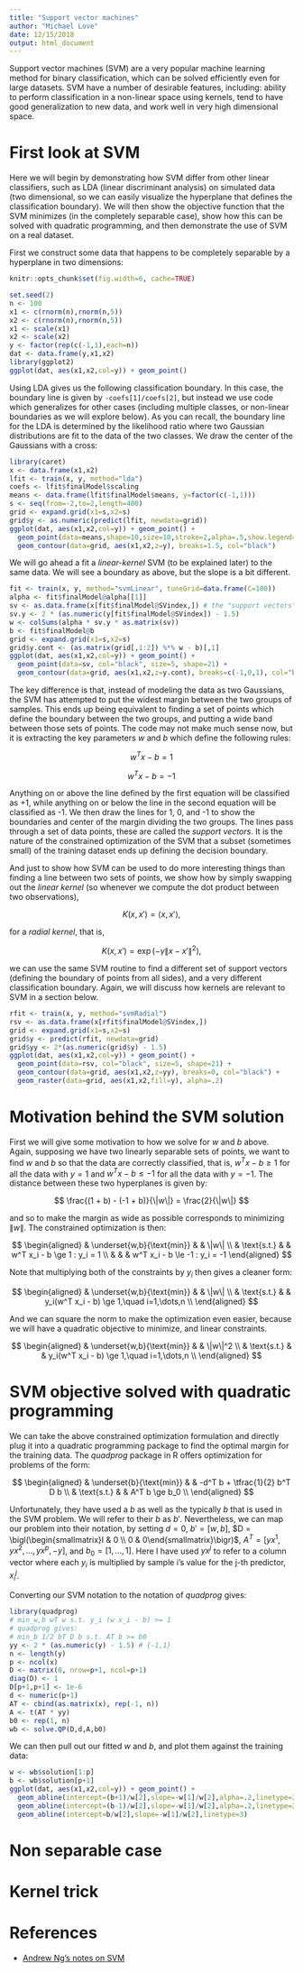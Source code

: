 ```yaml
---
title: "Support vector machines"
author: "Michael Love"
date: 12/15/2018
output: html_document
---
```


Support vector machines (SVM) are a very popular machine learning
method for binary classification, which can be solved efficiently even
for large datasets. SVM have a number of desirable features,
including: ability to perform classification in a non-linear space
using kernels, tend to have good generalization to new data, and work
well in very high dimensional space.

# First look at SVM

Here we will begin by demonstrating how SVM differ from other linear
classifiers, such as LDA (linear discriminant analysis) on simulated
data (two dimensional, so we can easily visualize the hyperplane that
defines the classification boundary). We will then show the objective
function that the SVM minimizes (in the completely separable case),
show how this can be solved with quadratic programming, and then
demonstrate the use of SVM on a real dataset.

First we construct some data that happens to be completely separable
by a hyperplane in two dimensions:

```r
knitr::opts_chunk$set(fig.width=6, cache=TRUE)
```

```r
set.seed(2)
n <- 100
x1 <- c(rnorm(n),rnorm(n,5))
x2 <- c(rnorm(n),rnorm(n,5))
x1 <- scale(x1)
x2 <- scale(x2)
y <- factor(rep(c(-1,1),each=n))
dat <- data.frame(y,x1,x2)
library(ggplot2)
ggplot(dat, aes(x1,x2,col=y)) + geom_point()
```

Using LDA gives us the following classification boundary. In this
case, the boundary line is given by `-coefs[1]/coefs[2]`, but instead
we use code which generalizes for other cases (including multiple
classes, or non-linear boundaries as we will explore below). As you
can recall, the boundary line for the LDA is determined by the
likelihood ratio where two Gaussian distributions are fit to the data
of the two classes. We draw the center of the Gaussians with a cross:

```r
library(caret)
x <- data.frame(x1,x2)
lfit <- train(x, y, method="lda")
coefs <- lfit$finalModel$scaling
means <- data.frame(lfit$finalModel$means, y=factor(c(-1,1)))
s <- seq(from=-2,to=2,length=400)
grid <- expand.grid(x1=s,x2=s)
grid$y <- as.numeric(predict(lfit, newdata=grid))
ggplot(dat, aes(x1,x2,col=y)) + geom_point() +
  geom_point(data=means,shape=10,size=10,stroke=2,alpha=.5,show.legend=FALSE) +
  geom_contour(data=grid, aes(x1,x2,z=y), breaks=1.5, col="black")
```

We will go ahead a fit a *linear-kernel* SVM (to be explained later)
to the same data. We will see a boundary as above, but the slope is a
bit different. 

```r
fit <- train(x, y, method="svmLinear", tuneGrid=data.frame(C=100))
alpha <- fit$finalModel@alpha[[1]]
sv <- as.data.frame(x[fit$finalModel@SVindex,]) # the "support vectors"
sv.y <- 2 * (as.numeric(y[fit$finalModel@SVindex]) - 1.5)
w <- colSums(alpha * sv.y * as.matrix(sv))
b <- fit$finalModel@b
grid <- expand.grid(x1=s,x2=s)
grid$y.cont <- (as.matrix(grid[,1:2]) %*% w - b)[,1]
ggplot(dat, aes(x1,x2,col=y)) + geom_point() + 
  geom_point(data=sv, col="black", size=5, shape=21) +
  geom_contour(data=grid, aes(x1,x2,z=y.cont), breaks=c(-1,0,1), col="black")
```

The key difference is that, instead of modeling the data as two
Gaussians, the SVM has attempted to put the widest margin between the
two groups of samples. This ends up being equivalent to finding a set
of points which define the boundary between the two groups, and
putting a wide band between those sets of points. The code may not
make much sense now, but it is extracting the key parameters *w* and
*b* which define the following rules:

$$ w^T x - b = 1 $$

$$ w^T x - b = -1 $$

Anything on or above the line defined by the first equation will be 
classified as +1, while anything on or below the line in the second
equation will be classified as -1. We then draw the lines for 1, 0,
and -1 to show the boundaries and center of the margin dividing the
two groups. The lines pass through a set of data points, these are
called the *support vectors*. It is the nature of the constrained
optimization of the SVM that a subset (sometimes small) of the
training dataset ends up defining the decision boundary.

And just to show how SVM can be used to do more interesting things
than finding a line between two sets of points, we show how by simply
swapping out the *linear kernel* (so whenever we compute the dot
product between two observations),

$$ K\left(x,x'\right) = \left\langle x, x' \right\rangle, $$

for a *radial kernel*, that is,

$$ K\left(x,x'\right) = \exp\left(-\gamma \left\|x-x'\right\|^2 \right), $$

we can use the same SVM routine to find a different set of support
vectors (defining the boundary of points from all sides), and a very
different classification boundary. Again, we will discuss how kernels
are relevant to SVM in a section below.

```r
rfit <- train(x, y, method="svmRadial")
rsv <- as.data.frame(x[rfit$finalModel@SVindex,])
grid <- expand.grid(x1=s,x2=s)
grid$y <- predict(rfit, newdata=grid)
grid$yy <- 2*(as.numeric(grid$y) - 1.5)
ggplot(dat, aes(x1,x2,col=y)) + geom_point() + 
  geom_point(data=rsv, col="black", size=5, shape=21) +
  geom_contour(data=grid, aes(x1,x2,z=yy), breaks=0, col="black") +
  geom_raster(data=grid, aes(x1,x2,fill=y), alpha=.2)
```

# Motivation behind the SVM solution

First we will give some motivation to how we solve for *w* and *b*
above. Again, supposing we have two linearly separable sets of points,
we want to find *w* and *b* so that the data are correctly classified,
that is, $w^T x - b \ge 1$ for all the data with $y=1$ and $w^T x - b \le
-1$ for all the data with $y=-1$. The distance between these two hyperplanes
is given by:

$$ \frac{(1 + b) - (-1 + b)}{\|w\|} = \frac{2}{\|w\|} $$

and so to make the margin as wide as possible corresponds to
minimizing $\|w\|$. The constrained optimization is then:

$$
\begin{aligned}
& \underset{w,b}{\text{min}}
& & \|w\| \\
& \text{s.t.}
& & w^T x_i - b \ge 1 : y_i = 1 \\
& & & w^T x_i - b \le -1 : y_i = -1
\end{aligned}
$$

Note that multiplying both of the constraints by $y_i$ then gives a
cleaner form:

$$
\begin{aligned}
& \underset{w,b}{\text{min}}
& & \|w\| \\
& \text{s.t.}
& & y_i(w^T x_i - b) \ge 1,\quad i=1,\dots,n \\
\end{aligned}
$$

And we can square the norm to make the optimization even easier,
because we will have a quadratic objective to minimize, and linear
constraints.

$$
\begin{aligned}
& \underset{w,b}{\text{min}}
& & \|w\|^2 \\
& \text{s.t.}
& & y_i(w^T x_i - b) \ge 1,\quad i=1,\dots,n \\
\end{aligned}
$$

# SVM objective solved with quadratic programming

We can take the above constrained optimization formulation and
directly plug it into a quadratic programming package to find the
optimal margin for the training data. The *quadprog* package in R
offers optimization for problems of the form:

$$
\begin{aligned}
& \underset{b}{\text{min}}
& & -d^T b + \tfrac{1}{2} b^T D b \\
& \text{s.t.}
& & A^T b \ge b_0 \\
\end{aligned}
$$

Unfortunately, they have used a *b* as well as the typically *b* that
is used in the SVM problem. We will refer to their *b* as
$b'$. Nevertheless, we can map our problem into their notation, by
setting $d=0$, $b' = [w,b]$, 
$D = \bigl(\begin{smallmatrix}I & 0 \\ 0 & 0\end{smallmatrix}\bigr)$,
$A^T = [y x^1, y x^2, \dots, y x^p, -y]$, and $b_0 =
[1,\dots,1]$. Here I have used $y x^j$ to refer to a column vector
where each $y_i$ is multiplied by sample i's value for the j-th
predictor, $x_i^j$.

Converting our SVM notation to the notation of *quadprog* gives:

```r
library(quadprog)
# min_w,b wT w s.t. y_i (w x_i - b) >= 1
# quadprog gives:
# min_b 1/2 bT D b s.t. AT b >= b0
yy <- 2 * (as.numeric(y) - 1.5) # {-1,1}
n <- length(y)
p <- ncol(x)
D <- matrix(0, nrow=p+1, ncol=p+1)
diag(D) <- 1
D[p+1,p+1] <- 1e-6
d <- numeric(p+1)
AT <- cbind(as.matrix(x), rep(-1, n))
A <- t(AT * yy)
b0 <- rep(1, n)
wb <- solve.QP(D,d,A,b0)
```

We can then pull out our fitted *w* and *b*, and plot them against the
training data:

```r
w <- wb$solution[1:p]
b <- wb$solution[p+1]
ggplot(dat, aes(x1,x2,col=y)) + geom_point() +
  geom_abline(intercept=(b+1)/w[2],slope=-w[1]/w[2],alpha=.2,linetype=2) +
  geom_abline(intercept=(b-1)/w[2],slope=-w[1]/w[2],alpha=.2,linetype=2) +
  geom_abline(intercept=b/w[2],slope=-w[1]/w[2],linetype=3)
```

# Non separable case

# Kernel trick

# References

* [Andrew Ng's notes on SVM](http://cs229.stanford.edu/notes/cs229-notes3.pdf)
  
